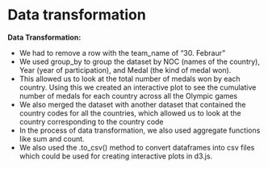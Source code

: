 # Data transformation

**Data Transformation:**

- We had to remove a row with the team_name of "30. Febraur"
- We used group_by to group the dataset by NOC (names of the country), Year (year of participation), and Medal (the kind of medal won).
- This allowed us to look at the total number of medals won by each country. Using this we created an interactive plot to see the cumulative number of medals for each country across all the Olympic games
- We also merged the dataset with another dataset that contained the country codes for all the countries, which allowed us to look at the country corresponding to the country code
- In the process of data transformation, we also used aggregate functions like sum and count.
- We also used the .to_csv() method to convert dataframes into csv files which could be used for creating interactive plots in d3.js.
